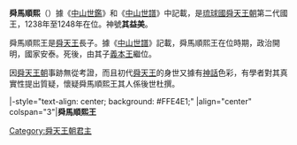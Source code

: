 {{琉球君主
| 名稱=舜馬順熙
| 舜天代數=2
| 前任=[[舜天|舜天]]
| 繼任=[[義本|義本]]
| 畫像=
| 說明=
| 在位=1238年—1248年
| 宗主國=
| 年號=
| 冊封年=
| 冊封使=
| 正冊封使=
| 副冊封使=
| 姓名=舜馬順熙
| 封號=
| 童名=
| 名乘=
| 別名=
| 神號=其益美
| 出生年=1185年
| 立世子=
| 逝世年=1248年
| 諡號=
| 陵墓=
| 父親=[[舜天|舜天]]
| 嫡母=
| 母親=
| 烏帽子親=
| 妃=
| 夫人=
| 妻=
| 位號不明=
| 嫡兄弟=
| 嫡姊妹=
| 庶兄弟=
| 庶姊妹=
| 同胞兄弟=
| 同胞姊妹=
| 異母兄弟=
| 異母姊妹=
| 王子=義本
| 直王子=
| 脇王子=
| 王女=
| 嫡王女=
| 庶王女=
| 注釋=
|}}
'''舜馬順熙'''（{{bd|1185年||1248年|catIdx=S舜}}）據《[[中山世鑑|中山世鑑]]》和《[[中山世譜|中山世譜]]》中記載，是[[琉球國|琉球國]][[舜天王朝|舜天王朝]]第二代國王，1238年至1248年在位。神號'''其益美'''。

舜馬順熙王是[[舜天|舜天王]]長子。據《[[中山世譜|中山世譜]]》記載，舜馬順熙王在位時期，政治開明，國家安泰。死後，由其子[[義本|義本王]]繼位。

因[[舜天王朝|舜天王朝]]事跡無從考證，而且初代[[舜天|舜天王]]的身世又據有[[神話|神話]]色彩，有學者對其真實性提出質疑，懷疑舜馬順熙王其人係後世杜撰。


{{start box}}
|-style="text-align: center; background: #FFE4E1;"
|align="center" colspan="3"|'''舜馬順熙王'''
{{s-before|[[舜天|舜天]]}}
{{s-title|第二代[[琉球君主列表#舜天王朝|舜天王朝國王]]|1238年—1248年}}
{{s-after|[[義本|義本]]}}
{{end box}}

{{琉球歷代君主}}

{{君王小作品}}

[[Category:舜天王朝君主|Category:舜天王朝君主]]